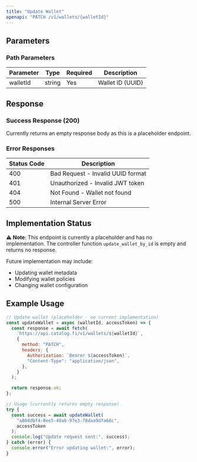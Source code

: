 ```yaml
---
title: "Update Wallet"
openapi: "PATCH /v1/wallets/{walletId}"
---
```



<ApiEndpoint
  method="PATCH"
  path="/v1/wallets/{walletId}"
  summary="Update wallet"
  description="Update wallet configuration. Currently a placeholder endpoint with no implementation."
  auth="Bearer Token"
/>

## Parameters

### Path Parameters

| Parameter | Type   | Required | Description      |
| --------- | ------ | -------- | ---------------- |
| walletId  | string | Yes      | Wallet ID (UUID) |

## Response

### Success Response (200)

Currently returns an empty response body as this is a placeholder endpoint.

### Error Responses

| Status Code | Description                       |
| ----------- | --------------------------------- |
| 400         | Bad Request - Invalid UUID format |
| 401         | Unauthorized - Invalid JWT token  |
| 404         | Not Found - Wallet not found      |
| 500         | Internal Server Error             |

## Implementation Status

⚠️ **Note**: This endpoint is currently a placeholder and has no implementation. The controller function `update_wallet_by_id` is empty and returns no response.

Future implementation may include:

- Updating wallet metadata
- Modifying wallet policies
- Changing wallet configuration

## Example Usage

```javascript
// Update wallet (placeholder - no current implementation)
const updateWallet = async (walletId, accessToken) => {
  const response = await fetch(
    `https://api.catalog.fi/v1/wallets/${walletId}`,
    {
      method: "PATCH",
      headers: {
        Authorization: `Bearer ${accessToken}`,
        "Content-Type": "application/json",
      },
    }
  );

  return response.ok;
};

// Usage (currently returns empty response)
try {
  const success = await updateWallet(
    "a884dbf4-8ee5-40ab-97e3-78daa9dfa66c",
    accessToken
  );
  console.log("Update request sent:", success);
} catch (error) {
  console.error("Error updating wallet:", error);
}
```
